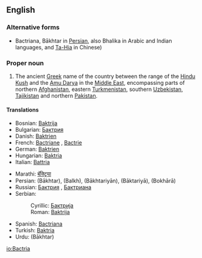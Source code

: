 ==English==

===Alternative forms===
*Bactriana, Bākhtar in [[Persian language|Persian]], also Bhalika in Arabic and Indian languages, and [[Ta-Hia]] in Chinese) 

===Proper noun===
{{en-proper-noun}}
{{wikipedia}}

# The ancient [[Greek language|Greek]] name of the country between the range of the [[Hindu Kush]] and the [[Amu Darya]] in the [[Middle East]], encompassing parts of northern [[Afghanistan]], eastern [[Turkmenistan]], southern [[Uzbekistan]], [[Tajikistan]] and northern [[Pakistan]].

====Translations====
{{trans-top|Greek name for ancient country}}
*Bosnian: [[Baktrija]] {{f}}
*Bulgarian: [[Бактрия]] {{f}}
*Danish: [[Baktrien]]
*French: [[Bactriane]] {{f}}, [[Bactrie]] {{f}}
*German: [[Baktrien]]
*Hungarian: [[Baktria]]
*Italian: [[Battria]]
{{trans-mid}}
*Marathi: [[बॅक्ट्रिया]]
*Persian: {{fa-Arab|[[باختر]]}} (Bākhtar), {{fa-Arab|[[بلخ]]}} (Balkh), {{fa-Arab|[[باختریان]]}} (Bākhtariyān), {{fa-Arab|[[باکتریا]]}} (Bāktariyā), {{fa-Arab|[[بخارا]]}} (Bokhārā)
*Russian: [[Бактрия]] {{f}}, [[Бактриана]] {{f}}
*Serbian:
*:Cyrillic: [[Бактрија]] {{f}}
*:Roman: [[Baktrija]] {{f}}
*Spanish: [[Bactriana]] {{f}}
*Turkish: [[Baktria]]
*Urdu: {{ur-Arab|[[باختر]]}} (Bākhtar)
{{trans-bottom}}

[[io:Bactria]]
